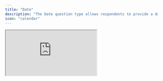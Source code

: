 ```yaml
---
title: "Date"
description: "The Date question type allows respondents to provide a date, such as when they are available or when an event is scheduled. It features a title to guide the respondent on what date to enter, and an optional description to provide further details or context."
icon: "calendar"
---
```


<iframe
  title="Survey Embed"
  src="https://app.formbricks.com/s/rk844spc8ffls25vzkxzzhse"
  style={{
    position: "relative",
    height: "90vh",
    maxHeight: "100vh",
    width: "100%",
    border: 0,
    borderRadius: "12px",
    overflow: "auto",
  }}
/>

## Elements

![Overview of Date question type](/images/xm-and-surveys/core-features/question-type/date.webp)

### Title

Add a clear title to inform the respondent what date you are asking for.

### Description

Provide an optional description with further instructions.

### Date Format

Choose from multiple date formats for the input:

- MM-DD-YYYY
- DD-MM-YYYY
- YYYY-MM-DD

